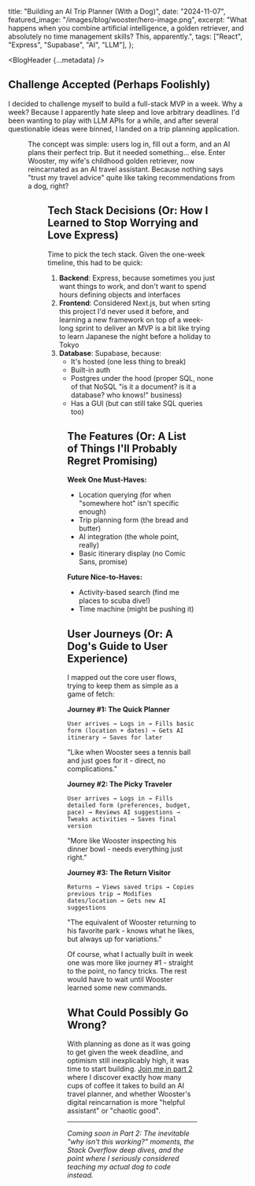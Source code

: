 
  title: "Building an AI Trip Planner (With a Dog)",
  date: "2024-11-07",
  featured_image: "/images/blog/wooster/hero-image.png",
  excerpt:
    "What happens when you combine artificial intelligence, a golden retriever, and absolutely no time management skills? This, apparently.",
  tags: ["React", "Express", "Supabase", "AI", "LLM"],
};

<BlogHeader {...metadata} />

## Challenge Accepted (Perhaps Foolishly)

I decided to challenge myself to build a full-stack MVP in a week. Why a week? Because I apparently hate sleep and love arbitrary deadlines. I'd been wanting to play with LLM APIs for a while, and after several questionable ideas were binned, I landed on a trip planning application.

<Figure
  src="/images/blog/wooster/thisisfine.webp"
  alt="A 'This is fine' meme but with project timelines"
  title="Me, planning a week-long project with absolutely no consideration for basic human needs like food or sleep"
/>

The concept was simple: users log in, fill out a form, and an AI plans their perfect trip. But it needed something... else. Enter Wooster, my wife's childhood golden retriever, now reincarnated as an AI travel assistant. Because nothing says "trust my travel advice" quite like taking recommendations from a dog, right?

<Figure
  src="/images/blog/wooster/hero-image.png"
  alt="A 'This is fine' meme but with project timelines"
  title="This guy would definitely get you to where you needed to go"
  height="200px"
/>

## Tech Stack Decisions (Or: How I Learned to Stop Worrying and Love Express)

Time to pick the tech stack. Given the one-week timeline, this had to be quick:

1. **Backend**: Express, because sometimes you just want things to work, and don't want to spend hours defining objects and interfaces
2. **Frontend**: Considered Next.js, but when srting this project I'd never used it before, and learning a new framework on top of a week-long sprint to deliver an MVP is a bit like trying to learn Japanese the night before a holiday to Tokyo
3. **Database**: Supabase, because:
   - It's hosted (one less thing to break)
   - Built-in auth
   - Postgres under the hood (proper SQL, none of that NoSQL "is it a document? is it a database? who knows!" business)
   - Has a GUI (but can still take SQL queries too)

<Figure
  src="/images/blog/wooster/wooster-server.png"
  alt="A very scientific diagram of my tech choices"
  title="I don't believe this dog understands how that server operates"
/>

## The Features (Or: A List of Things I'll Probably Regret Promising)

**Week One Must-Haves:**

- Location querying (for when "somewhere hot" isn't specific enough)
- Trip planning form (the bread and butter)
- AI integration (the whole point, really)
- Basic itinerary display (no Comic Sans, promise)

**Future Nice-to-Haves:**

- Activity-based search (find me places to scuba dive!)
- Time machine (might be pushing it)

## User Journeys (Or: A Dog's Guide to User Experience)

I mapped out the core user flows, trying to keep them as simple as a game of fetch:

**Journey #1: The Quick Planner**

```plantuml
User arrives → Logs in → Fills basic form (location + dates) → Gets AI itinerary → Saves for later
```

"Like when Wooster sees a tennis ball and just goes for it - direct, no complications."

**Journey #2: The Picky Traveler**

```plantuml
User arrives → Logs in → Fills detailed form (preferences, budget, pace) → Reviews AI suggestions → Tweaks activities → Saves final version
```

"More like Wooster inspecting his dinner bowl - needs everything just right."

**Journey #3: The Return Visitor**

```plantuml
Returns → Views saved trips → Copies previous trip → Modifies dates/location → Gets new AI suggestions
```

"The equivalent of Wooster returning to his favorite park - knows what he likes, but always up for variations."

Of course, what I actually built in week one was more like journey #1 - straight to the point, no fancy tricks. The rest would have to wait until Wooster learned some new commands.

## What Could Possibly Go Wrong?

With planning as done as it was going to get given the week deadline, and optimism still inexplicably high, it was time to start building. [Join me in part 2](/blog/wooster-part-2) where I discover exactly how many cups of coffee it takes to build an AI travel planner, and whether Wooster's digital reincarnation is more "helpful assistant" or "chaotic good".

---

_Coming soon in Part 2: The inevitable "why isn't this working?" moments, the Stack Overflow deep dives, and the point where I seriously considered teaching my actual dog to code instead._
